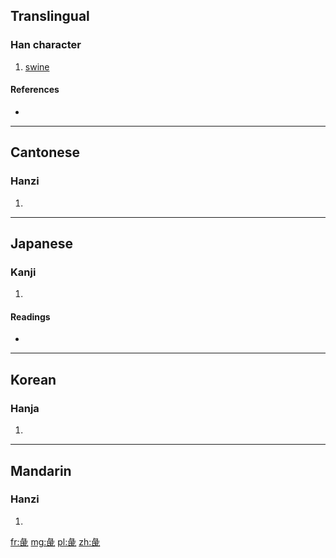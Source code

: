 ==Translingual==

===Han character===
{{Han char|rn=58|rad=彐|as=09|sn=12|four=2771<sub>1</sub>|canj=女一心人心 (VMPOP)|ids=⿱[[彑]]⿲[[匕]][[矢]]匕}}

# [[swine]]

====References====
* {{Han ref|kx=0362.170|dkj=09931|dj=0680.330|hdz=20961.140|uh=5F58|ud=24408|bh=D8F4|bd=55540}}

----

==Cantonese==

===Hanzi===
{{yue-hanzi|jyut=[[zi6]]|y=ji6}}

# {{defn|lang=yue|sort=彐09}}

----

==Japanese==

===Kanji===
{{ja-kanji|grade=|rs=彐09}}

# {{defn|lang=ja|sort=彐09}}

====Readings====
* {{ja-readings|on=[[てい]] (tei), [[でい]] (dei), [[えい]] (ei), [[え]] (e)|kun=[[ぶた]] (buta)}}

----

==Korean==

===Hanja===
{{ko-hanja|hangeul=체|eumhun=|rv=che|mr=ch'e|y=chey}}

# {{defn|lang=ko|sort=彐09}}

----

==Mandarin==

===Hanzi===
{{cmn-hanzi|pin=[[wèi]] ([[wei4]]), [[zhì]] ([[zhi4]])|wg=wei<sup>4</sup>, chih<sup>4</sup>}}

# {{defn|lang=cmn|sort=彐09}}

[[fr:彘]]
[[mg:彘]]
[[pl:彘]]
[[zh:彘]]